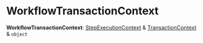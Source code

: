 
# WorkflowTransactionContext

 **WorkflowTransactionContext**: [StepExecutionContext](../../interfaces/workflows.StepExecutionContext/page.mdx) & [TransactionContext](../../classes/workflows.TransactionContext/page.mdx) & `object`

